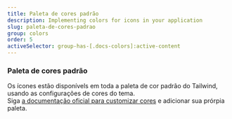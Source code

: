```yaml
---
title: Paleta de cores padrão
description: Implementing colors for icons in your application
slug: paleta-de-cores-padrao
group: colors
order: 5
activeSelector: group-has-[.docs-colors]:active-content
---
```


### Paleta de cores padrão

Os ícones estão disponívels em toda a paleta de cor padrão do Tailwind, usando as configurações de cores do tema.  
Siga [a documentação oficial para customizar cores](https://tailwindcss.com/docs/customizing-colors)
e adicionar sua prórpia paleta.
